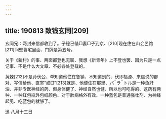 ```yaml
---
---
---
```

title: 190813 致钱玄同[209]
---




玄同兄：两封来信都收到了。子秘已偕□妻□子到京、[210]现在住在山会邑馆[211]间壁曹宅里面、门牌是第五号。

关于《新村》的事、两面都登也无聊、我想《新青年》上不登也罢、因为只是一点记事、不是什么大文章、不必各处登载的。

黄棘[212]不是孙伏公、单知道他住在鲁镇、不知道别的、伏即福源、来信说的都对、写信给他、直寄“或□”[213]就是、他便住在那里、バラトル是一种鱼肝油、并非专医神经的药、但身体健了、神经自然也健、所以也可吃得的、这药有两种、一种红包瓶外包纸颜色、对于肺病格外有效、一种蓝包是普通强壮剂、为神经起见、吃蓝包的就够了。

迅 八月十三日